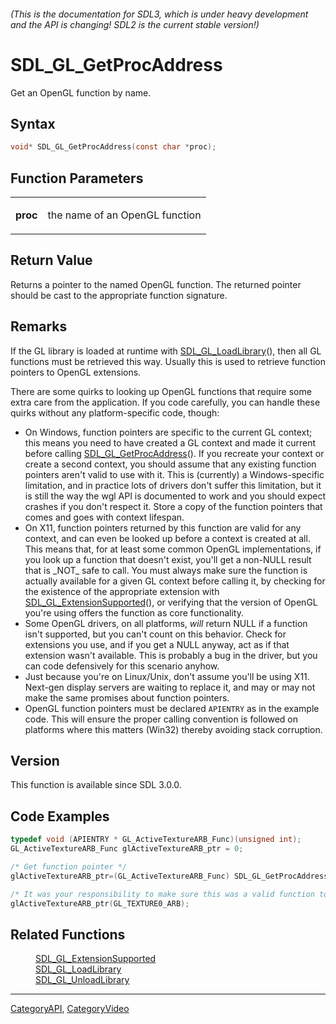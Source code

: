 ====== (This is the documentation for SDL3, which is under heavy development and the API is changing! SDL2 is the current stable version!) ======
= SDL_GL_GetProcAddress =

Get an OpenGL function by name.

== Syntax ==

<syntaxhighlight lang='c'>
void* SDL_GL_GetProcAddress(const char *proc);
</syntaxhighlight>

== Function Parameters ==

{|
|'''proc'''
|the name of an OpenGL function
|}

== Return Value ==

Returns a pointer to the named OpenGL function. The returned pointer should
be cast to the appropriate function signature.

== Remarks ==

If the GL library is loaded at runtime with [[SDL_GL_LoadLibrary]](), then
all GL functions must be retrieved this way. Usually this is used to
retrieve function pointers to OpenGL extensions.

There are some quirks to looking up OpenGL functions that require some
extra care from the application. If you code carefully, you can handle
these quirks without any platform-specific code, though:

* On Windows, function pointers are specific to the current GL context; this means you need to have created a GL context and made it current before calling [[SDL_GL_GetProcAddress]](). If you recreate your context or create a second context, you should assume that any existing function pointers aren't valid to use with it. This is (currently) a Windows-specific limitation, and in practice lots of drivers don't suffer this limitation, but it is still the way the wgl API is documented to work and you should expect crashes if you don't respect it. Store a copy of the function pointers that comes and goes with context lifespan.
* On X11, function pointers returned by this function are valid for any context, and can even be looked up before a context is created at all. This means that, for at least some common OpenGL implementations, if you look up a function that doesn't exist, you'll get a non-NULL result that is _NOT_ safe to call. You must always make sure the function is actually available for a given GL context before calling it, by checking for the existence of the appropriate extension with [[SDL_GL_ExtensionSupported]](), or verifying that the version of OpenGL you're using offers the function as core functionality.
* Some OpenGL drivers, on all platforms, ''will'' return NULL if a function isn't supported, but you can't count on this behavior. Check for extensions you use, and if you get a NULL anyway, act as if that extension wasn't available. This is probably a bug in the driver, but you can code defensively for this scenario anyhow.
* Just because you're on Linux/Unix, don't assume you'll be using X11. Next-gen display servers are waiting to replace it, and may or may not make the same promises about function pointers.
* OpenGL function pointers must be declared <code>APIENTRY</code> as in the example code. This will ensure the proper calling convention is followed on platforms where this matters (Win32) thereby avoiding stack corruption.

== Version ==

This function is available since SDL 3.0.0.

== Code Examples ==

<syntaxhighlight lang='c++'>
typedef void (APIENTRY * GL_ActiveTextureARB_Func)(unsigned int);
GL_ActiveTextureARB_Func glActiveTextureARB_ptr = 0;

/* Get function pointer */
glActiveTextureARB_ptr=(GL_ActiveTextureARB_Func) SDL_GL_GetProcAddress("glActiveTextureARB");

/* It was your responsibility to make sure this was a valid function to call! */
glActiveTextureARB_ptr(GL_TEXTURE0_ARB);
</syntaxhighlight>

== Related Functions ==

:[[SDL_GL_ExtensionSupported]]
:[[SDL_GL_LoadLibrary]]
:[[SDL_GL_UnloadLibrary]]

----
[[CategoryAPI]], [[CategoryVideo]]


